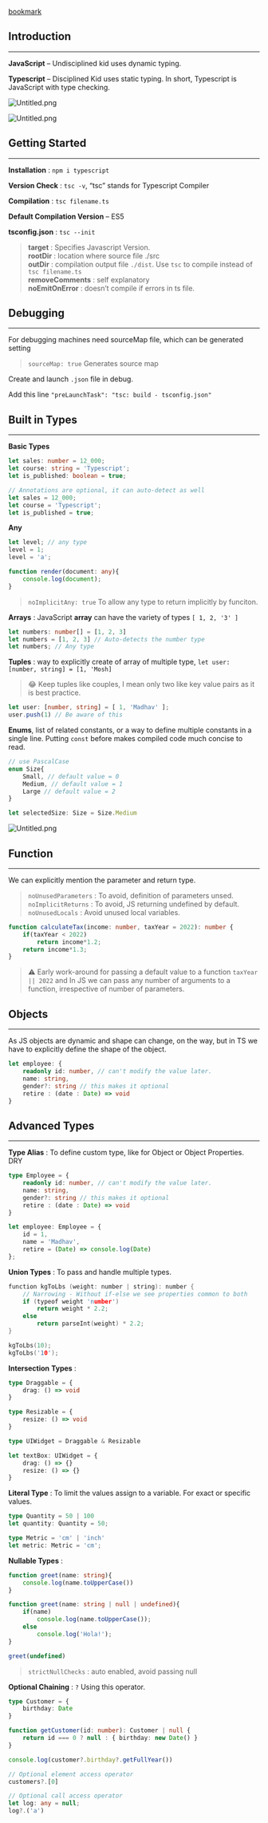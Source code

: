 
[bookmark](https://youtu.be/d56mG7DezGs)


## Introduction


---


**JavaScript** – Undisciplined kid uses dynamic typing.


**Typescript** – Disciplined Kid uses static typing. In short, Typescript is JavaScript with type checking.


![Untitled.png](https://prod-files-secure.s3.us-west-2.amazonaws.com/4dd32e22-0b9d-4863-baa0-84dfdaf49ec9/e647b33a-fc4e-46bc-9b57-19b6a428a346/Untitled.png?X-Amz-Algorithm=AWS4-HMAC-SHA256&X-Amz-Content-Sha256=UNSIGNED-PAYLOAD&X-Amz-Credential=AKIAT73L2G45HZZMZUHI%2F20240117%2Fus-west-2%2Fs3%2Faws4_request&X-Amz-Date=20240117T214824Z&X-Amz-Expires=3600&X-Amz-Signature=cda3d5ac354c1801acc17876a3b1d73b9a40ac3696f22fa383a207ee571ee9c0&X-Amz-SignedHeaders=host&x-id=GetObject)


![Untitled.png](https://prod-files-secure.s3.us-west-2.amazonaws.com/4dd32e22-0b9d-4863-baa0-84dfdaf49ec9/367dd5e5-b46f-4345-907d-c1d5147c1f7c/Untitled.png?X-Amz-Algorithm=AWS4-HMAC-SHA256&X-Amz-Content-Sha256=UNSIGNED-PAYLOAD&X-Amz-Credential=AKIAT73L2G45HZZMZUHI%2F20240117%2Fus-west-2%2Fs3%2Faws4_request&X-Amz-Date=20240117T214824Z&X-Amz-Expires=3600&X-Amz-Signature=51974820b5961a14bd25aac68871f40a06ff7d383206008402c4d29189712275&X-Amz-SignedHeaders=host&x-id=GetObject)


## Getting Started


---


**Installation** : `npm i typescript` 


**Version Check** : `tsc -v`, “tsc” stands for Typescript Compiler


**Compilation** : `tsc filename.ts`


**Default Compilation Version** – ES5


**tsconfig.json** : `tsc --init` 


> **target** : Specifies Javascript Version.  
> **rootDir** : location where source file ./src  
> **outDir** : compilation output file `./dist`. Use `tsc` to compile instead of `tsc filename.ts`  
> **removeComments** : self explanatory  
> **noEmitOnError** : doesn’t compile if errors in ts file.


## Debugging


---


For debugging machines need sourceMap file, which can be generated setting 


> `sourceMap: true` Generates source map


Create and launch `.json` file in debug.


Add this line `"preLaunchTask": "tsc: build - tsconfig.json"`



## Built in Types


---


**Basic Types**


```typescript
let sales: number = 12_000;
let course: string = 'Typescript';
let is_published: boolean = true;

// Annotations are optional, it can auto-detect as well
let sales = 12_000;
let course = 'Typescript';
let is_published = true;
```


**Any**


```typescript
let level; // any type
level = 1;
level = 'a';

function render(document: any){
	console.log(document);
}
```


> `noImplicitAny: true` To allow any type to return implicitly by funciton.


**Arrays** : JavaScript **array** can have the variety of types `[ 1, 2, '3' ]`


```typescript
let numbers: number[] = [1, 2, 3]
let numbers = [1, 2, 3] // Auto-detects the number type
let numbers; // Any type
```



**Tuples** : way to explicitly create of array of multiple type, `let user: [number, string] = [1, 'Mosh]`


> 😂   Keep tuples like couples, I mean only two like key value pairs as it is best practice.


```typescript
let user: [number, string] = [ 1, 'Madhav' ];
user.push(1) // Be aware of this
```


**Enums**, list of related constants, or a way to define multiple constants in a single line. Putting `const` before makes compiled code much concise to read.


```typescript
// use PascalCase
enum Size{
	Small, // default value = 0
	Medium, // default value = 1
	Large // default value = 2
}

let selectedSize: Size = Size.Medium
```


![Untitled.png](https://prod-files-secure.s3.us-west-2.amazonaws.com/4dd32e22-0b9d-4863-baa0-84dfdaf49ec9/cf5c062f-984f-45f3-b26f-0a52a1a984ea/Untitled.png?X-Amz-Algorithm=AWS4-HMAC-SHA256&X-Amz-Content-Sha256=UNSIGNED-PAYLOAD&X-Amz-Credential=AKIAT73L2G45HZZMZUHI%2F20240117%2Fus-west-2%2Fs3%2Faws4_request&X-Amz-Date=20240117T214824Z&X-Amz-Expires=3600&X-Amz-Signature=21be8c77cc58a4cee4fa5f737ea8b5e22dd3f638f676845305441333a808d80d&X-Amz-SignedHeaders=host&x-id=GetObject)


## Function


---


We can explicitly mention the parameter and return type.


> `noUnusedParameters` : To avoid, definition of parameters unsed.  
> `noImplicitReturns` : To avoid, JS returning undefined by default.  
> `noUnusedLocals` : Avoid unused local variables.


```typescript
function calculateTax(income: number, taxYear = 2022): number {
	if(taxYear < 2022)
		return income*1.2;
	return income*1.3;
}
```


> ⚠️ Early work-around for passing a default value to a function `taxYear || 2022` and In JS we can pass any number of arguments to a function, irrespective of number of parameters.


## Objects


---


As JS objects are dynamic and shape can change, on the way, but in TS we have to explicitly define the shape of the object. 


```typescript
let employee: {
	readonly id: number, // can't modify the value later.
	name: string,
	gender?: string // this makes it optional
	retire : (date : Date) => void
}
```


## Advanced Types


---


**Type Alias** : To define custom type, like for Object or Object Properties. DRY


```typescript
type Employee = {
	readonly id: number, // can't modify the value later.
	name: string,
	gender?: string // this makes it optional
	retire : (date : Date) => void
}

let employee: Employee = {
	id = 1,
	name = 'Madhav',
	retire = (Date) => console.log(Date)
};
```


**Union Types** : To pass and handle multiple types.


```c++
function kgToLbs (weight: number | string): number { 
	// Narrowing - Without if-else we see properties common to both
	if (typeof weight 'number') 
		return weight * 2.2; 
	else 
		return parseInt(weight) * 2.2;
}

kgToLbs(10);
kgToLbs('10');
```


**Intersection** **Types** : 


```typescript
type Draggable = {
	drag: () => void
}

type Resizable = {
	resize: () => void
}

type UIWidget = Draggable & Resizable

let textBox: UIWidget = {
	drag: () => {}
	resize: () => {}
}
```


**Literal Type** : To limit the values assign to a variable. For exact or specific values.


```typescript
type Quantity = 50 | 100
let quantity: Quantity = 50;

type Metric = 'cm' | 'inch'
let metric: Metric = 'cm';
```


**Nullable Types** : 


```typescript
function greet(name: string){
	console.log(name.toUpperCase())
}

function greet(name: string | null | undefined){
	if(name)
		console.log(name.toUpperCase());
	else
		console.log('Hola!');
}

greet(undefined)
```


> `strictNullChecks` : auto enabled, avoid passing null


**Optional Chaining** :  `?` Using this operator.


```typescript
type Customer = {
	birthday: Date
}

function getCustomer(id: number): Customer | null { 
	return id === 0 ? null : { birthday: new Date() }
}

console.log(customer?.birthday?.getFullYear())

// Optional element access operator
customers?.[0]

// Optional call access operator
let log: any = null;
log?.('a')
```

